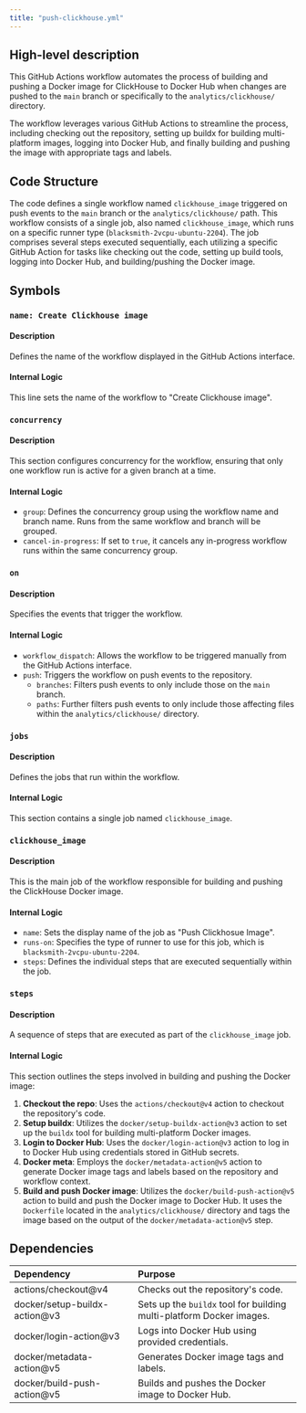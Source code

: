 ```yaml
---
title: "push-clickhouse.yml"
---
```


## High-level description
This GitHub Actions workflow automates the process of building and pushing a Docker image for ClickHouse to Docker Hub when changes are pushed to the `main` branch or specifically to the `analytics/clickhouse/` directory. 

The workflow leverages various GitHub Actions to streamline the process, including checking out the repository, setting up buildx for building multi-platform images, logging into Docker Hub, and finally building and pushing the image with appropriate tags and labels.

## Code Structure
The code defines a single workflow named `clickhouse_image` triggered on push events to the `main` branch or the `analytics/clickhouse/` path. This workflow consists of a single job, also named `clickhouse_image`, which runs on a specific runner type (`blacksmith-2vcpu-ubuntu-2204`). The job comprises several steps executed sequentially, each utilizing a specific GitHub Action for tasks like checking out the code, setting up build tools, logging into Docker Hub, and building/pushing the Docker image.

## Symbols
### `name: Create Clickhouse image`
#### Description
Defines the name of the workflow displayed in the GitHub Actions interface.

#### Internal Logic
This line sets the name of the workflow to "Create Clickhouse image".

### `concurrency`
#### Description
This section configures concurrency for the workflow, ensuring that only one workflow run is active for a given branch at a time.

#### Internal Logic
- `group`: Defines the concurrency group using the workflow name and branch name. Runs from the same workflow and branch will be grouped.
- `cancel-in-progress`: If set to `true`, it cancels any in-progress workflow runs within the same concurrency group.

### `on`
#### Description
Specifies the events that trigger the workflow.

#### Internal Logic
- `workflow_dispatch`: Allows the workflow to be triggered manually from the GitHub Actions interface.
- `push`: Triggers the workflow on push events to the repository.
    - `branches`: Filters push events to only include those on the `main` branch.
    - `paths`: Further filters push events to only include those affecting files within the `analytics/clickhouse/` directory.

### `jobs`
#### Description
Defines the jobs that run within the workflow.

#### Internal Logic
This section contains a single job named `clickhouse_image`.

### `clickhouse_image`
#### Description
This is the main job of the workflow responsible for building and pushing the ClickHouse Docker image.

#### Internal Logic
- `name`: Sets the display name of the job as "Push Clickhosue Image".
- `runs-on`: Specifies the type of runner to use for this job, which is `blacksmith-2vcpu-ubuntu-2204`.
- `steps`: Defines the individual steps that are executed sequentially within the job.

### `steps`
#### Description
A sequence of steps that are executed as part of the `clickhouse_image` job.

#### Internal Logic
This section outlines the steps involved in building and pushing the Docker image:
1. **Checkout the repo**: Uses the `actions/checkout@v4` action to checkout the repository's code.
2. **Setup buildx**: Utilizes the `docker/setup-buildx-action@v3` action to set up the `buildx` tool for building multi-platform Docker images.
3. **Login to Docker Hub**: Uses the `docker/login-action@v3` action to log in to Docker Hub using credentials stored in GitHub secrets.
4. **Docker meta**: Employs the `docker/metadata-action@v5` action to generate Docker image tags and labels based on the repository and workflow context.
5. **Build and push Docker image**: Utilizes the `docker/build-push-action@v5` action to build and push the Docker image to Docker Hub. It uses the `Dockerfile` located in the `analytics/clickhouse/` directory and tags the image based on the output of the `docker/metadata-action@v5` step.

## Dependencies
| Dependency | Purpose |
|:-----------|:--------|
| actions/checkout@v4 | Checks out the repository's code. |
| docker/setup-buildx-action@v3 | Sets up the `buildx` tool for building multi-platform Docker images. |
| docker/login-action@v3 | Logs into Docker Hub using provided credentials. |
| docker/metadata-action@v5 | Generates Docker image tags and labels. |
| docker/build-push-action@v5 | Builds and pushes the Docker image to Docker Hub. | 
